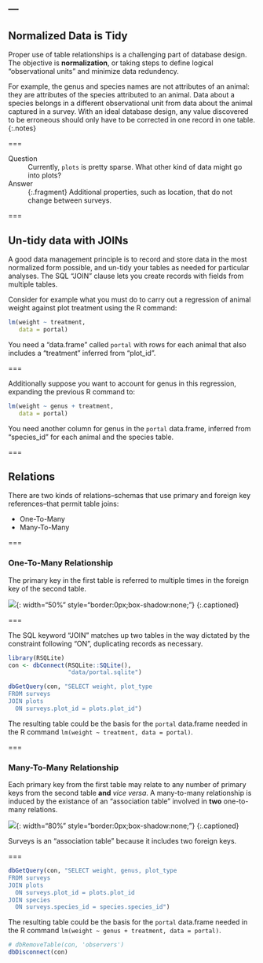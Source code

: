 ---
---

## Normalized Data is Tidy

Proper use of table relationships is a challenging part of database design. The
objective is **normalization**, or taking steps to define logical "observational
units" and minimize data redundency.

For example, the genus and species names are not attributes of an animal: they
are attributes of the species attributed to an animal. Data about a species
belongs in a different observational unit from data about the animal captured in
a survey. With an ideal database design, any value discovered to be erroneous
should only have to be corrected in one record in one table.
{:.notes}

===

Question
: Currently, `plots` is pretty sparse. What other kind of data might go into plots?

Answer
: {:.fragment} Additional properties, such as location, that do not change between surveys.

===

## Un-tidy data with JOINs

A good data management principle is to record and store data in the most
normalized form possible, and un-tidy your tables as needed for particular
analyses. The SQL "JOIN" clause lets you create records with fields from
multiple tables.

Consider for example what you must do to carry out a regression of animal weight
against plot treatment using the R command:

```r
lm(weight ~ treatment,
   data = portal)
```

You need a "data.frame" called `portal` with rows for each animal that also
includes a "treatment" inferred from "plot_id".

===

Additionally suppose you want to account for genus in this regression, expanding
the previous R command to:

```r
lm(weight ~ genus + treatment,
   data = portal)
```

You need another column for genus in the `portal` data.frame, inferred from
"species_id" for each animal and the species table.

===

## Relations

There are two kinds of relations--schemas that use primary and foreign key
references--that permit table joins:

- One-To-Many
- Many-To-Many

===

### One-To-Many Relationship

The primary key in the first table is referred to multiple times in the foreign
key of the second table.

![]({% include asset.html path="images/many-to-one.png" %}){: width="50%" style="border:0px;box-shadow:none;"}
{:.captioned}

===

The SQL keyword "JOIN" matches up two tables in the way dictated by the
constraint following "ON", duplicating records as necessary.

```r
library(RSQLite)
con <- dbConnect(RSQLite::SQLite(), 
                 "data/portal.sqlite")
```
```r
dbGetQuery(con, "SELECT weight, plot_type
FROM surveys
JOIN plots
  ON surveys.plot_id = plots.plot_id")
```


The resulting table could be the basis for the `portal` data.frame needed in the
R command `lm(weight ~ treatment, data = portal)`.

===

### Many-To-Many Relationship

Each primary key from the first table may relate to any number of primary keys
from the second table **and** *vice versa*. A many-to-many relationship is
induced by the existance of an "association table" involved in **two**
one-to-many relations.

![]({% include asset.html path="images/many-to-many.png" %}){: width="80%" style="border:0px;box-shadow:none;"}
{:.captioned}

Surveys is an "association table" because it includes two foreign keys.

===

```r
dbGetQuery(con, "SELECT weight, genus, plot_type
FROM surveys
JOIN plots
  ON surveys.plot_id = plots.plot_id
JOIN species
  ON surveys.species_id = species.species_id")
```

The resulting table could be the basis for the `portal` data.frame needed in the
R command `lm(weight ~ genus + treatment, data = portal)`.

```r
# dbRemoveTable(con, 'observers')
dbDisconnect(con)
```
